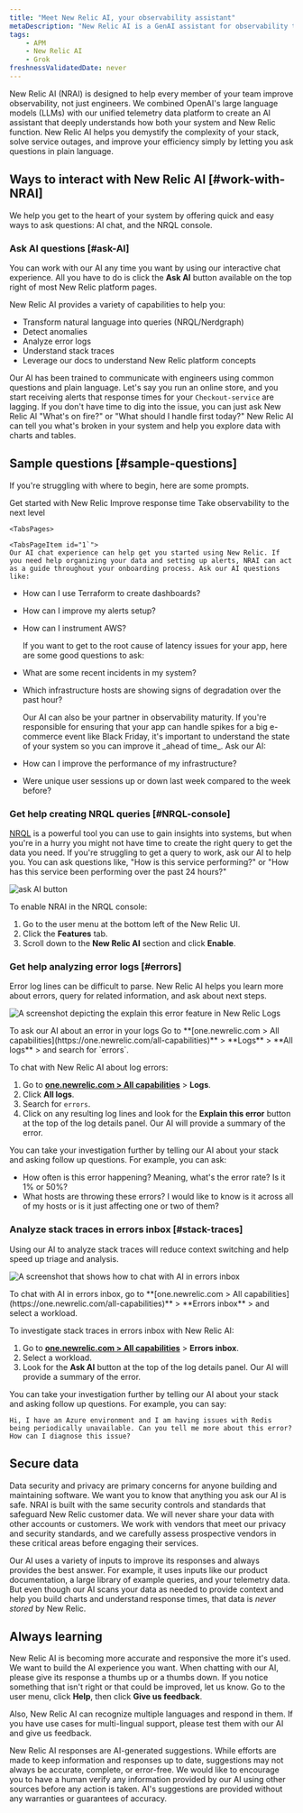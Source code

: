```yaml
---
title: "Meet New Relic AI, your observability assistant"
metaDescription: "New Relic AI is a GenAI assistant for observability that will help you understand and improve your system"
tags:
    - APM
    - New Relic AI
    - Grok
freshnessValidatedDate: never
---
```







New Relic AI (NRAI) is designed to help every member of your team improve observability, not just engineers. We combined OpenAI's large language models (LLMs) with our unified telemetry data platform to create an AI assistant that deeply understands how both your system and New Relic function. New Relic AI helps you demystify the complexity of your stack, solve service outages, and improve your efficiency simply by letting you ask questions in plain language. 

## Ways to interact with New Relic AI [#work-with-NRAI]

We help you get to the heart of your system by offering quick and easy ways to ask questions: AI chat, and the NRQL console. 

### Ask AI questions [#ask-AI]

You can work with our AI any time you want by using our interactive chat experience. All you have to do is click the <DoNotTranslate>**Ask AI**</DoNotTranslate> button available on the top right of most New Relic platform pages.

New Relic AI provides a variety of capabilities to help you:
* Transform natural language into queries (NRQL/Nerdgraph)
* Detect anomalies
* Analyze error logs
* Understand stack traces
* Leverage our docs to understand New Relic platform concepts

Our AI has been trained to communicate with engineers using common questions and plain language. Let's say you run an online store, and you start receiving alerts that response times for your `Checkout-service` are lagging. If you don't have time to dig into the issue, you can just ask New Relic AI "What's on fire?" or "What should I handle first today?" New Relic AI can tell you what's broken in your system and help you explore data with charts and tables.

## Sample questions [#sample-questions] 

If you're struggling with where to begin, here are some prompts. 

<Tabs>
    <TabsBar>
    <TabsBarItem id="1">Get started with New Relic</TabsBarItem>
    <TabsBarItem id="2">Improve response time</TabsBarItem>
    <TabsBarItem id="3">Take observability to the next level</TabsBarItem>
    </TabsBar>

    <TabsPages>

    <TabsPageItem id="1`">
    Our AI chat experience can help get you started using New Relic. If you need help organizing your data and setting up alerts, NRAI can act as a guide throughout your onboarding process. Ask our AI questions like:

* How can I use Terraform to create dashboards? 
* How can I improve my alerts setup?
* How can I instrument AWS?
    </TabsPageItem>

    <TabsPageItem id="2">
    If you want to get to the root cause of latency issues for your app, here are some good questions to ask:

* What are some recent incidents in my system?
* Which infrastructure hosts are showing signs of degradation over the past hour?
    </TabsPageItem>

    <TabsPageItem id="3">
    Our AI can also be your partner in observability maturity. If you're responsible for ensuring that your app can handle spikes for a big e-commerce event like Black Friday, it's important to understand the state of your system so you can improve it _ahead of time_. Ask our AI:

* How can I improve the performance of my infrastructure?
* Were unique user sessions up or down last week compared to the week before?
    </TabsPageItem>
    </TabsPages>
</Tabs>

### Get help creating NRQL queries [#NRQL-console]

[NRQL](/docs/query-your-data/nrql-new-relic-query-language/get-started/introduction-nrql-new-relics-query-language/) is a powerful tool you can use to gain insights into systems, but when you're in a hurry you might not have time to create the right query to get the data you need. If you're struggling to get a query to work, ask our AI to help you. You can ask questions like, "How is this service performing?" or "How has this service been performing over the past 24 hours?"

<img
        title="Screenshot showing the Ask AI button in the New Relic platform"
        alt="ask AI button"
        src={askgrok}
    />


To enable NRAI in the NRQL console: 

1. Go to the user menu at the bottom left of the New Relic UI.
2.  Click the <DoNotTranslate>**Features**</DoNotTranslate> tab.
3. Scroll down to the <DoNotTranslate>**New Relic AI**</DoNotTranslate> section and click <DoNotTranslate>**Enable**</DoNotTranslate>.

### Get help analyzing error logs [#errors]

Error log lines can be difficult to parse. New Relic AI helps you learn more about errors, query for related information, and ask about next steps. 

<img
    title="explain this error"
    alt="A screenshot depicting the explain this error feature in New Relic Logs"
    src={aiNewRelicAiExplainThisError}
/>

<figcaption>
    To ask our AI about an error in your logs Go to <DoNotTranslate>**[one.newrelic.com > All capabilities](https://one.newrelic.com/all-capabilities)**</DoNotTranslate> > <DoNotTranslate>**Logs**</DoNotTranslate> > <DoNotTranslate>**All logs**</DoNotTranslate> >  and search for `errors`.
</figcaption>

To chat with New Relic AI about log errors:

1. Go to <DoNotTranslate>**[one.newrelic.com > All capabilities](https://one.newrelic.com/all-capabilities)**</DoNotTranslate> > <DoNotTranslate>**Logs**</DoNotTranslate>.
2. Click <DoNotTranslate>**All logs**</DoNotTranslate>.
3. Search for `errors`.
2. Click on any resulting log lines and look for the <DoNotTranslate>**Explain this error**</DoNotTranslate> button at the top of the log details panel. Our AI will provide a summary of the error. 

You can take your investigation further by telling our AI about your stack and asking follow up questions. For example, you can ask: 

* How often is this error happening? Meaning, what's the error rate? Is it 1% or 50%?
* What hosts are throwing these errors? I would like to know is it across all of my hosts or is it just affecting one or two of them?

### Analyze stack traces in errors inbox [#stack-traces]

Using our AI to analyze stack traces will reduce context switching and help speed up triage and analysis. 

<img
    title="errors inbox ask ai "
    alt="A screenshot that shows how to chat with AI in errors inbox"
    src={aiAskAiinErrorsInbox}
/>

<figcaption>
    To chat with AI in errors inbox, go to <DoNotTranslate>**[one.newrelic.com > All capabilities](https://one.newrelic.com/all-capabilities)**</DoNotTranslate> > <DoNotTranslate>**Errors inbox**</DoNotTranslate> > and select a workload. 
</figcaption>

To investigate stack traces in errors inbox with New Relic AI:

1. Go to <DoNotTranslate>**[one.newrelic.com > All capabilities](https://one.newrelic.com/all-capabilities)**</DoNotTranslate> > <DoNotTranslate>**Errors inbox**</DoNotTranslate>.
2. Select a workload.
2. Look for the <DoNotTranslate>**Ask AI**</DoNotTranslate> button at the top of the log details panel. Our AI will provide a summary of the error. 

You can take your investigation further by telling our AI about your stack and asking follow up questions. For example, you can say: 

```
Hi, I have an Azure environment and I am having issues with Redis being periodically unavailable. Can you tell me more about this error? How can I diagnose this issue? 

```

## Secure data

Data security and privacy are primary concerns for anyone building and maintaining software. We want you to know that anything you ask our AI is safe. NRAI is built with the same security controls and standards that safeguard New Relic customer data. We will never share your data with other accounts or customers.  We work with vendors that meet our privacy and security standards, and we carefully assess prospective vendors in these critical areas before engaging their services. 

Our AI uses a variety of inputs to improve its responses and always provides the best answer. For example, it uses inputs like our product documentation, a large library of example queries, and your telemetry data. But even though our AI scans your data as needed to provide context and help you build charts and understand response times, that data is _never stored_ by New Relic.

## Always learning 

New Relic AI is becoming more accurate and responsive the more it's used. We want to build the AI experience you want. When chatting with our AI, please give its response a thumbs up or a thumbs down.  If you notice something that isn't right or that could be improved, let us know. Go to the user menu, click <DoNotTranslate>**Help**</DoNotTranslate>, then click <DoNotTranslate>**Give us feedback**</DoNotTranslate>.

Also, New Relic AI can recognize multiple languages and respond in them. If you have use cases for multi-lingual support, please test them with our AI and give us feedback.

New Relic AI responses are AI-generated suggestions. While efforts are made to keep information and responses up to date, suggestions may not always be accurate, complete, or error-free. We would like to encourage you to have a human verify any information provided by our AI using other sources before any action is taken. AI's suggestions are provided without any warranties or guarantees of accuracy.
